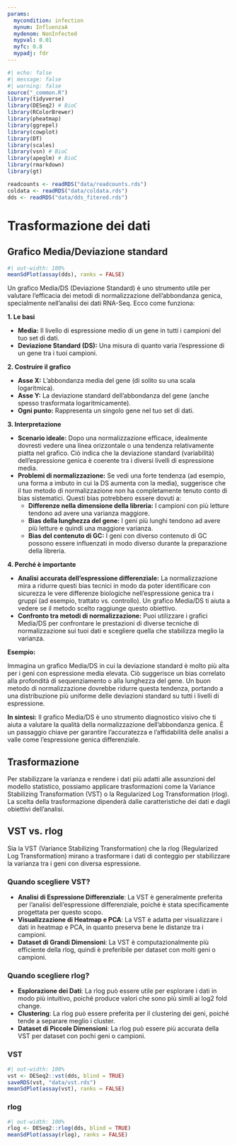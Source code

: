 ```yaml
---
params:
  mycondition: infection
  mynum: InfluenzaA
  mydenom: NonInfected
  mypval: 0.01
  myfc: 0.8
  mypadj: fdr
---
```


```r
#| echo: false
#| message: false
#| warning: false
source("_common.R")
library(tidyverse)
library(DESeq2) # BioC
library(RColorBrewer)
library(pheatmap)
library(ggrepel)
library(cowplot)
library(DT)
library(scales)
library(vsn) # BioC
library(apeglm) # BioC
library(rmarkdown)
library(gt)

readcounts <- readRDS("data/readcounts.rds")
coldata <- readRDS("data/coldata.rds")
dds <- readRDS("data/dds_fitered.rds")
```

# Trasformazione dei dati {#sec-preproc-trans}

## Grafico Media/Deviazione standard

```r
#| out-width: 100%
meanSdPlot(assay(dds), ranks = FALSE)
```

::: {.content-hidden when-meta="features.advanced_analysis"}
Un grafico Media/DS (Deviazione Standard) è uno strumento utile per valutare l'efficacia dei metodi di normalizzazione dell'abbondanza genica, specialmente nell'analisi dei dati RNA-Seq. Ecco come funziona:

**1. Le basi**

-   **Media:** Il livello di espressione medio di un gene in tutti i campioni del tuo set di dati.
-   **Deviazione Standard (DS):** Una misura di quanto varia l'espressione di un gene tra i tuoi campioni.

**2. Costruire il grafico**

-   **Asse X:** L'abbondanza media del gene (di solito su una scala logaritmica).
-   **Asse Y:** La deviazione standard dell'abbondanza del gene (anche spesso trasformata logaritmicamente).
-   **Ogni punto:** Rappresenta un singolo gene nel tuo set di dati.

**3. Interpretazione**

-   **Scenario ideale:** Dopo una normalizzazione efficace, idealmente dovresti vedere una linea orizzontale o una tendenza relativamente piatta nel grafico. Ciò indica che la deviazione standard (variabilità) dell'espressione genica è coerente tra i diversi livelli di espressione media.
-   **Problemi di normalizzazione:** Se vedi una forte tendenza (ad esempio, una forma a imbuto in cui la DS aumenta con la media), suggerisce che il tuo metodo di normalizzazione non ha completamente tenuto conto di bias sistematici. Questi bias potrebbero essere dovuti a:
    -   **Differenze nella dimensione della libreria:** I campioni con più letture tendono ad avere una varianza maggiore.
    -   **Bias della lunghezza del gene:** I geni più lunghi tendono ad avere più letture e quindi una maggiore varianza.
    -   **Bias del contenuto di GC:** I geni con diverso contenuto di GC possono essere influenzati in modo diverso durante la preparazione della libreria.

**4. Perché è importante**

-   **Analisi accurata dell'espressione differenziale:** La normalizzazione mira a ridurre questi bias tecnici in modo da poter identificare con sicurezza le vere differenze biologiche nell'espressione genica tra i gruppi (ad esempio, trattato vs. controllo). Un grafico Media/DS ti aiuta a vedere se il metodo scelto raggiunge questo obiettivo.
-   **Confronto tra metodi di normalizzazione:** Puoi utilizzare i grafici Media/DS per confrontare le prestazioni di diverse tecniche di normalizzazione sui tuoi dati e scegliere quella che stabilizza meglio la varianza.

**Esempio:**

Immagina un grafico Media/DS in cui la deviazione standard è molto più alta per i geni con espressione media elevata. Ciò suggerisce un bias correlato alla profondità di sequenziamento o alla lunghezza del gene. Un buon metodo di normalizzazione dovrebbe ridurre questa tendenza, portando a una distribuzione più uniforme delle deviazioni standard su tutti i livelli di espressione.

**In sintesi:** Il grafico Media/DS è uno strumento diagnostico visivo che ti aiuta a valutare la qualità della normalizzazione dell'abbondanza genica. È un passaggio chiave per garantire l'accuratezza e l'affidabilità delle analisi a valle come l'espressione genica differenziale.
:::

## Trasformazione

Per stabilizzare la varianza e rendere i dati più adatti alle assunzioni del modello statistico, possiamo applicare trasformazioni come la Variance Stabilizing Transformation (VST) o la Regularized Log Transformation (rlog). La scelta della trasformazione dipenderà dalle caratteristiche dei dati e dagli obiettivi dell’analisi.

::: {.content-hidden when-meta="features.advanced_analysis"}
## VST vs. rlog

Sia la VST (Variance Stabilizing Transformation) che la rlog (Regularized Log Transformation) mirano a trasformare i dati di conteggio per stabilizzare la varianza tra i geni con diversa espressione. 

### Quando scegliere VST?

-   **Analisi di Espressione Differenziale**: La VST è generalmente preferita per l’analisi dell’espressione differenziale, poiché è stata specificamente progettata per questo scopo.
-   **Visualizzazione di Heatmap e PCA**: La VST è adatta per visualizzare i dati in heatmap e PCA, in quanto preserva bene le distanze tra i campioni.
-   **Dataset di Grandi Dimensioni**: La VST è computazionalmente più efficiente della rlog, quindi è preferibile per dataset con molti geni o campioni.

### Quando scegliere rlog?

-   **Esplorazione dei Dati**: La rlog può essere utile per esplorare i dati in modo più intuitivo, poiché produce valori che sono più simili ai log2 fold change.
-   **Clustering**: La rlog può essere preferita per il clustering dei geni, poiché tende a separare meglio i cluster.
-   **Dataset di Piccole Dimensioni**: La rlog può essere più accurata della VST per dataset con pochi geni o campioni.
:::

### VST

```r
#| out-width: 100%
vst <- DESeq2::vst(dds, blind = TRUE)
saveRDS(vst, "data/vst.rds")
meanSdPlot(assay(vst), ranks = FALSE)
```

### rlog

```r
#| out-width: 100%
rlog <- DESeq2::rlog(dds, blind = TRUE)
meanSdPlot(assay(rlog), ranks = FALSE)
```